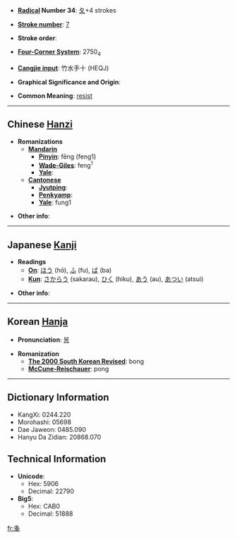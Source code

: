 * '''[[Wiktionary:Chinese radical index| Radical]] Number 34''': [[Wiktionary:Chinese radical index 夂|夂]]+4 strokes

* '''[[Wiktionary:Chinese total strokes index|Stroke number]]''': [[Wiktionary:Chinese total strokes index 7|7]]

* '''Stroke order''': 

* '''[[Wiktionary:Chinese four corner index|Four-Corner System]]''': 2750<sub>4</sub>

* '''[[Wiktionary:Chinese Cangjie index|Cangjie input]]''': 竹水手十 (HEQJ)

* '''Graphical Significance and Origin''': 

* '''Common Meaning''': [[resist]]

----

== Chinese [[Hanzi]] ==

* '''Romanizations'''
** '''[[Mandarin]]'''
*** '''[[Pinyin]]''': fēng (feng1)
*** '''[[Wade-Giles]]''': feng<sup>1</sup>
*** '''[[Yale]]''': 
** '''[[Cantonese]]'''
*** '''[[Jyutping]]''':
*** '''[[Penkyamp]]''': 
*** '''[[Yale]]''': fung1

* '''Other info''': 

----

== Japanese [[Kanji]] ==

* '''Readings'''
** '''[[On]]''': [[ほう]] (hō), [[ふ]] (fu), [[ば]] (ba)
** '''[[Kun]]''': [[さからう]] (sakarau), [[ひく]] (hiku), [[あう]] (au), [[あつい]] (atsui)

* '''Other info''':  

----

== Korean [[Hanja]] ==

* '''Pronunciation''': [[봉]]

* '''Romanization'''
** '''[[The 2000 South Korean Revised Romanization|The 2000 South Korean Revised]]''': bong
** '''[[McCune-Reischauer]]''': pong

----

== Dictionary Information ==

* KangXi: 0244.220
* Morohashi: 05698
* Dae Jaweon: 0485.090
* Hanyu Da Zidian: 20868.070

== Technical Information ==

* '''Unicode''':
** Hex: 5906
** Decimal: 22790
* '''Big5''':
** Hex: CAB0
** Decimal: 51888

[[fr:夆]]